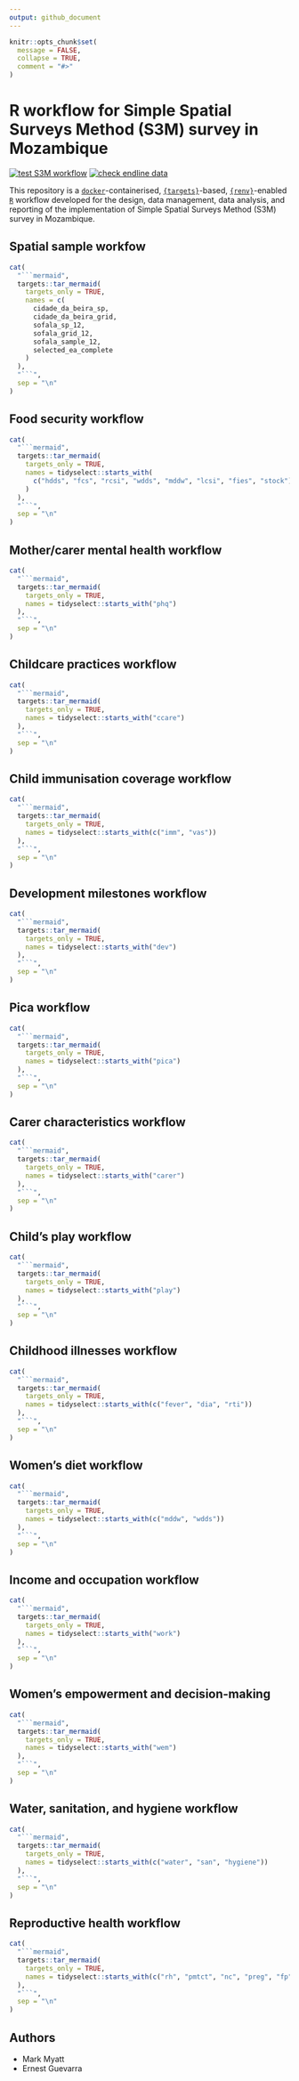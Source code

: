 ```yaml
---
output: github_document
---
```


<!-- README.md is generated from README.Rmd. Please edit that file -->

```r
knitr::opts_chunk$set(
  message = FALSE,
  collapse = TRUE,
  comment = "#>"
)
```

# R workflow for Simple Spatial Surveys Method (S3M) survey in Mozambique

<!-- badges: start -->
[![test S3M workflow](https://github.com/katilingban/mozambique_s3m/actions/workflows/test-s3m-workflow.yaml/badge.svg)](https://github.com/katilingban/mozambique_s3m/actions/workflows/test-s3m-workflow.yaml)
[![check endline data](https://github.com/katilingban/mozambique-s3m/actions/workflows/check-s3m-data.yaml/badge.svg)](https://github.com/katilingban/mozambique-s3m/actions/workflows/check-s3m-data.yaml)
<!-- badges: end -->

This repository is a [`docker`](https://www.docker.com/get-started)-containerised, [`{targets}`](https://docs.ropensci.org/targets/)-based, [`{renv}`](https://rstudio.github.io/renv/articles/renv.html)-enabled [`R`](https://cran.r-project.org/) workflow developed for the design, data management, data analysis, and reporting of the implementation of Simple Spatial Surveys Method (S3M) survey in Mozambique.

## Spatial sample workfow

```r
cat(
  "```mermaid",
  targets::tar_mermaid(
    targets_only = TRUE, 
    names = c(
      cidade_da_beira_sp,
      cidade_da_beira_grid,
      sofala_sp_12,
      sofala_grid_12,
      sofala_sample_12,
      selected_ea_complete
    )
  ),
  "```",
  sep = "\n"
)
```

## Food security workflow

```r
cat(
  "```mermaid",
  targets::tar_mermaid(
    targets_only = TRUE, 
    names = tidyselect::starts_with(
      c("hdds", "fcs", "rcsi", "wdds", "mddw", "lcsi", "fies", "stock")
    )
  ),
  "```",
  sep = "\n"
)
```

## Mother/carer mental health workflow

```r
cat(
  "```mermaid",
  targets::tar_mermaid(
    targets_only = TRUE, 
    names = tidyselect::starts_with("phq")
  ),
  "```",
  sep = "\n"
)
```

## Childcare practices workflow

```r
cat(
  "```mermaid",
  targets::tar_mermaid(
    targets_only = TRUE, 
    names = tidyselect::starts_with("ccare")
  ),
  "```",
  sep = "\n"
)
```

## Child immunisation coverage workflow

```r
cat(
  "```mermaid",
  targets::tar_mermaid(
    targets_only = TRUE, 
    names = tidyselect::starts_with(c("imm", "vas"))
  ),
  "```",
  sep = "\n"
)
```

## Development milestones workflow

```r
cat(
  "```mermaid",
  targets::tar_mermaid(
    targets_only = TRUE, 
    names = tidyselect::starts_with("dev")
  ),
  "```",
  sep = "\n"
)
```

## Pica workflow

```r
cat(
  "```mermaid",
  targets::tar_mermaid(
    targets_only = TRUE, 
    names = tidyselect::starts_with("pica")
  ),
  "```",
  sep = "\n"
)
```


## Carer characteristics workflow

```r
cat(
  "```mermaid",
  targets::tar_mermaid(
    targets_only = TRUE, 
    names = tidyselect::starts_with("carer")
  ),
  "```",
  sep = "\n"
)
```

## Child's play workflow

```r
cat(
  "```mermaid",
  targets::tar_mermaid(
    targets_only = TRUE, 
    names = tidyselect::starts_with("play")
  ),
  "```",
  sep = "\n"
)
```

## Childhood illnesses workflow

```r
cat(
  "```mermaid",
  targets::tar_mermaid(
    targets_only = TRUE, 
    names = tidyselect::starts_with(c("fever", "dia", "rti"))
  ),
  "```",
  sep = "\n"
)
```

## Women's diet workflow

```r
cat(
  "```mermaid",
  targets::tar_mermaid(
    targets_only = TRUE, 
    names = tidyselect::starts_with(c("mddw", "wdds"))
  ),
  "```",
  sep = "\n"
)
```

## Income and occupation workflow

```r
cat(
  "```mermaid",
  targets::tar_mermaid(
    targets_only = TRUE, 
    names = tidyselect::starts_with("work")
  ),
  "```",
  sep = "\n"
)
```

## Women's empowerment and decision-making

```r
cat(
  "```mermaid",
  targets::tar_mermaid(
    targets_only = TRUE, 
    names = tidyselect::starts_with("wem")
  ),
  "```",
  sep = "\n"
)
```

## Water, sanitation, and hygiene workflow

```r
cat(
  "```mermaid",
  targets::tar_mermaid(
    targets_only = TRUE, 
    names = tidyselect::starts_with(c("water", "san", "hygiene"))
  ),
  "```",
  sep = "\n"
)
```

## Reproductive health workflow

```r
cat(
  "```mermaid",
  targets::tar_mermaid(
    targets_only = TRUE, 
    names = tidyselect::starts_with(c("rh", "pmtct", "nc", "preg", "fp"))
  ),
  "```",
  sep = "\n"
)
```

## Authors

* Mark Myatt
* Ernest Guevarra
